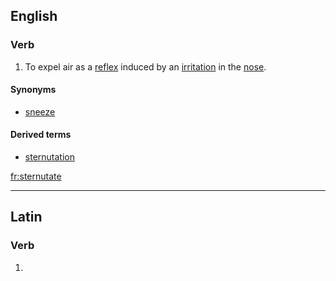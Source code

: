 ==English==
===Verb===
{{en-verb|sternutat|ing}}

# To expel air as a [[reflex]] induced by an [[irritation]] in the [[nose]].

====Synonyms====
*[[sneeze]]

====Derived terms====
*[[sternutation]]

[[fr:sternutate]]

----
==Latin==

===Verb===
{{la-verb-form|sternūtāte}}

# {{conjugation of|sternuto|sternūtō|2|p|pres|act|imp|lang=la}}
{{count page|[[Wiktionary:Page count]]}}
{{rfc-auto}}